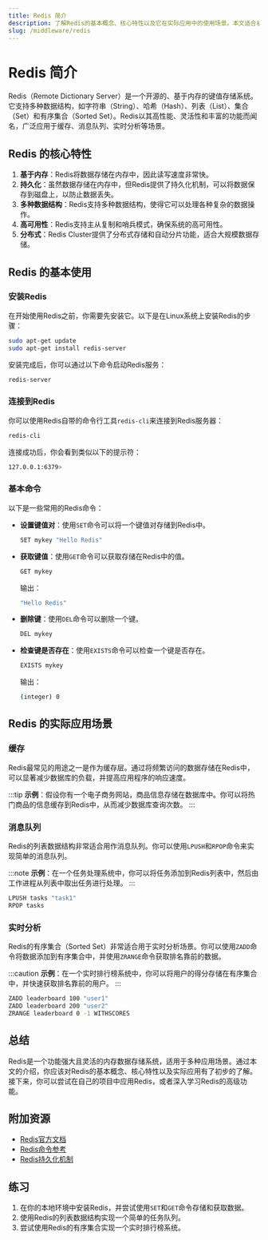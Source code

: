 ```yaml
---
title: Redis 简介
description: 了解Redis的基本概念、核心特性以及它在实际应用中的使用场景。本文适合初学者，帮助你快速入门Redis。
slug: /middleware/redis
---
```


# Redis 简介

Redis（Remote Dictionary Server）是一个开源的、基于内存的键值存储系统。它支持多种数据结构，如字符串（String）、哈希（Hash）、列表（List）、集合（Set）和有序集合（Sorted Set）。Redis以其高性能、灵活性和丰富的功能而闻名，广泛应用于缓存、消息队列、实时分析等场景。

## Redis 的核心特性

1. **基于内存**：Redis将数据存储在内存中，因此读写速度非常快。
2. **持久化**：虽然数据存储在内存中，但Redis提供了持久化机制，可以将数据保存到磁盘上，以防止数据丢失。
3. **多种数据结构**：Redis支持多种数据结构，使得它可以处理各种复杂的数据操作。
4. **高可用性**：Redis支持主从复制和哨兵模式，确保系统的高可用性。
5. **分布式**：Redis Cluster提供了分布式存储和自动分片功能，适合大规模数据存储。

## Redis 的基本使用

### 安装Redis

在开始使用Redis之前，你需要先安装它。以下是在Linux系统上安装Redis的步骤：

```bash
sudo apt-get update
sudo apt-get install redis-server
```

安装完成后，你可以通过以下命令启动Redis服务：

```bash
redis-server
```

### 连接到Redis

你可以使用Redis自带的命令行工具`redis-cli`来连接到Redis服务器：

```bash
redis-cli
```

连接成功后，你会看到类似以下的提示符：

```bash
127.0.0.1:6379>
```

### 基本命令

以下是一些常用的Redis命令：

- **设置键值对**：使用`SET`命令可以将一个键值对存储到Redis中。

  ```bash
  SET mykey "Hello Redis"
  ```

- **获取键值**：使用`GET`命令可以获取存储在Redis中的值。

  ```bash
  GET mykey
  ```

  输出：

  ```bash
  "Hello Redis"
  ```

- **删除键**：使用`DEL`命令可以删除一个键。

  ```bash
  DEL mykey
  ```

- **检查键是否存在**：使用`EXISTS`命令可以检查一个键是否存在。

  ```bash
  EXISTS mykey
  ```

  输出：

  ```bash
  (integer) 0
  ```

## Redis 的实际应用场景

### 缓存

Redis最常见的用途之一是作为缓存层。通过将频繁访问的数据存储在Redis中，可以显著减少数据库的负载，并提高应用程序的响应速度。

:::tip
**示例**：假设你有一个电子商务网站，商品信息存储在数据库中。你可以将热门商品的信息缓存到Redis中，从而减少数据库查询次数。
:::

### 消息队列

Redis的列表数据结构非常适合用作消息队列。你可以使用`LPUSH`和`RPOP`命令来实现简单的消息队列。

:::note
**示例**：在一个任务处理系统中，你可以将任务添加到Redis列表中，然后由工作进程从列表中取出任务进行处理。
:::

```bash
LPUSH tasks "task1"
RPOP tasks
```

### 实时分析

Redis的有序集合（Sorted Set）非常适合用于实时分析场景。你可以使用`ZADD`命令将数据添加到有序集合中，并使用`ZRANGE`命令获取排名靠前的数据。

:::caution
**示例**：在一个实时排行榜系统中，你可以将用户的得分存储在有序集合中，并快速获取排名靠前的用户。
:::

```bash
ZADD leaderboard 100 "user1"
ZADD leaderboard 200 "user2"
ZRANGE leaderboard 0 -1 WITHSCORES
```

## 总结

Redis是一个功能强大且灵活的内存数据存储系统，适用于多种应用场景。通过本文的介绍，你应该对Redis的基本概念、核心特性以及实际应用有了初步的了解。接下来，你可以尝试在自己的项目中应用Redis，或者深入学习Redis的高级功能。

## 附加资源

- [Redis官方文档](https://redis.io/documentation)
- [Redis命令参考](https://redis.io/commands)
- [Redis持久化机制](https://redis.io/topics/persistence)

## 练习

1. 在你的本地环境中安装Redis，并尝试使用`SET`和`GET`命令存储和获取数据。
2. 使用Redis的列表数据结构实现一个简单的任务队列。
3. 尝试使用Redis的有序集合实现一个实时排行榜系统。
